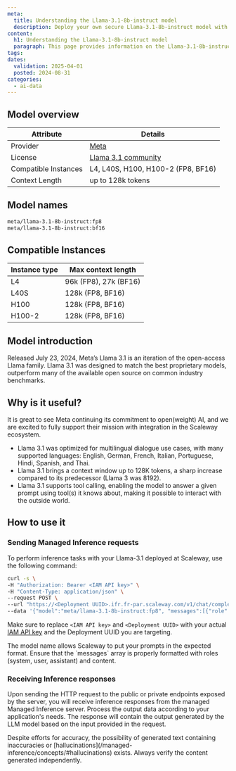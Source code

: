 ```yaml
---
meta:
  title: Understanding the Llama-3.1-8b-instruct model
  description: Deploy your own secure Llama-3.1-8b-instruct model with Scaleway Managed Inference. Privacy-focused, fully managed.
content:
  h1: Understanding the Llama-3.1-8b-instruct model
  paragraph: This page provides information on the Llama-3.1-8b-instruct model
tags:
dates:
  validation: 2025-04-01
  posted: 2024-08-31
categories:
  - ai-data
---
```


## Model overview

| Attribute       | Details                            |
|-----------------|------------------------------------|
| Provider        | [Meta](https://llama.meta.com/llama3/)  |
| License        | [Llama 3.1 community](https://llama.meta.com/llama3_1/license/)  |
| Compatible Instances | L4, L40S, H100, H100-2 (FP8, BF16) |
| Context Length | up to 128k tokens |

## Model names

```bash
meta/llama-3.1-8b-instruct:fp8
meta/llama-3.1-8b-instruct:bf16
```

## Compatible Instances

| Instance type  | Max context length |
| ------------- |-------------|
| L4      | 96k (FP8), 27k (BF16) | 
| L40S    | 128k (FP8, BF16) | 
| H100      | 128k (FP8, BF16) |
| H100-2      | 128k (FP8, BF16) |

## Model introduction

Released July 23, 2024, Meta’s Llama 3.1 is an iteration of the open-access Llama family.
Llama 3.1 was designed to match the best proprietary models, outperform many of the available open source on common industry benchmarks.

## Why is it useful?

It is great to see Meta continuing its commitment to open(weight) AI, and we are excited to fully support their mission with integration in the Scaleway ecosystem.

- Llama 3.1 was optimized for multilingual dialogue use cases, with many supported languages: English, German, French, Italian, Portuguese, Hindi, Spanish, and Thai.
- Llama 3.1 brings a context window up to 128K tokens, a sharp increase compared to its predecessor (Llama 3 was 8192).
- Llama 3.1 supports tool calling, enabling the model to answer a given prompt using tool(s) it knows about, making it possible to interact with the outside world.

## How to use it

### Sending Managed Inference requests

To perform inference tasks with your Llama-3.1 deployed at Scaleway, use the following command:

```bash
curl -s \
-H "Authorization: Bearer <IAM API key>" \
-H "Content-Type: application/json" \
--request POST \
--url "https://<Deployment UUID>.ifr.fr-par.scaleway.com/v1/chat/completions" \
--data '{"model":"meta/llama-3.1-8b-instruct:fp8", "messages":[{"role": "user","content": "There is a llama in my garden, what should I do?"}], "max_tokens": 500, "temperature": 0.7, "stream": false}'
```

Make sure to replace `<IAM API key>` and `<Deployment UUID>` with your actual [IAM API key](/iam/how-to/create-api-keys/) and the Deployment UUID you are targeting.

<Message type="tip">
  The model name allows Scaleway to put your prompts in the expected format.
</Message>

<Message type="note">
  Ensure that the `messages` array is properly formatted with roles (system, user, assistant) and content.
</Message>

### Receiving Inference responses

Upon sending the HTTP request to the public or private endpoints exposed by the server, you will receive inference responses from the managed Managed Inference server. 
Process the output data according to your application's needs. The response will contain the output generated by the LLM model based on the input provided in the request.

<Message type="note">
  Despite efforts for accuracy, the possibility of generated text containing inaccuracies or [hallucinations](/managed-inference/concepts/#hallucinations) exists. Always verify the content generated independently.
</Message>
